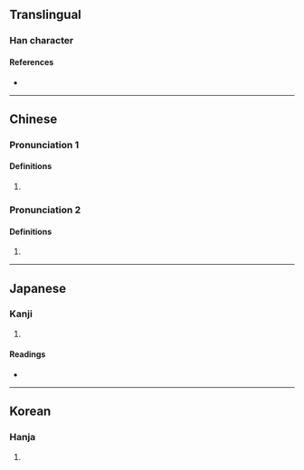 {{character info/new}}
==Translingual==

===Han character===
{{Han char|rn=9|rad=人|as=08|sn=10|four=23211|canj=OJCM|ids=⿰亻空}}

====References====
* {{Han ref|kx=0108.160|dkj=00787|dj=0231.060|hdz=10184.050|uh=5025|ud=20517|bh=ADC3|bd=44483}}

----

==Chinese==
{{zh-forms}}

===Pronunciation 1===
{{zh-pron
|m=kōng
|c=hung1
|mc=1
|oc=1
}}

====Definitions====
{{zh-hanzi}}

# {{zh-only|倥侗}}

===Pronunciation 2===
{{zh-pron
|m=kǒng
|c=hung2
|mc=2+3
|oc=2+3
}}

====Definitions====
{{zh-hanzi}}

# {{zh-only|倥傯}}

----

==Japanese==

===Kanji===
{{ja-kanji|grade=|rs=人08}}

# {{rfdef|ja|sort=人08}}

====Readings====
* {{ja-readings
|goon=くう
|kanon=こう
|kun=ぬか-る
}}

----

==Korean==

===Hanja===
{{ko-hanja|hangeul=공|rv=gong|mr=kong}}

# {{rfdef|ko|sort=人08}}